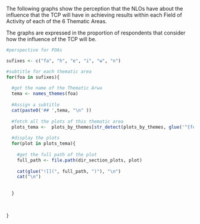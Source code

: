 



The following graphs show the perception that the NLOs have about the influence that the TCP will have in achieving results within each Field of Activity of each of the 6 Thematic Areas.

The graphs are expressed in the proportion of respondents that consider how the influence of the TCP will be.

```r
#perspective for FOAs

sufixes <- c("fa", "h", "e", "i", "w", "n")

#subtitle for each thematic area
for(foa in sufixes){
  
  #get the name of the Thematic Arwa
  tema <- names_themes(foa)
  
  #Assign a subtitle
  cat(paste0('## ',tema, "\n" ))
  
  #fetch all the plots of this thematic area
  plots_tema <-  plots_by_themes[str_detect(plots_by_themes, glue('^{foa}_'))]
  
  #display the plots
  for(plot in plots_tema){
    
    #get the full path of the plot
    full_path <- file.path(dir_section_plots, plot)
    
    cat(glue("![](", full_path, ")"), "\n")
    cat("\n")
    
    
  }
  
  
  
}


```

